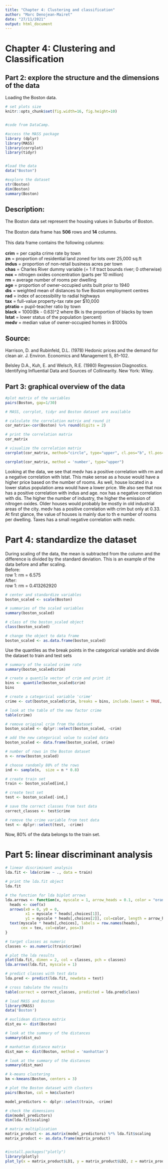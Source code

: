```yaml
---
title: "Chapter 4: Clustering and classification"
author: "Marc Denojean-Mairet"
date: "27/11/2021"
output: html_document
---
```


# Chapter 4: Clustering and Classification

## Part 2: explore the structure and the dimensions of the data

Loading the Boston data.


```r

# set plots size
knitr::opts_chunk$set(fig.width=16, fig.height=10) 


#code from DataCamp.

#access the MASS package
library (dplyr)
library(MASS)
library(corrplot)
library(tidyr)


#load the data
data("Boston")

#explore the dataset
str(Boston)
dim(Boston)
summary(Boston)
```
## Description:
The Boston data set represent the housing values in Suburbs of Boston.
<br><br>
The Boston data frame has **506** rows and **14** columns.
<br><br>
This data frame contains the following columns:
<br><br>
**crim** = per capita crime rate by town<br>
**zn** = proportion of residential land zoned for lots over 25,000 sq.ft<br>
**indus** = proportion of non-retail business acres per town<br>
**chas** = Charles River dummy variable (= 1 if tract bounds river; 0 otherwise)<br>
**nox** = nitrogen oxides concentration (parts per 10 million)<br>
**rm** = average number of rooms per dwelling<br>
**age** = proportion of owner-occupied units built prior to 1940<br>
**dis** = weighted mean of distances to five Boston employment centres<br>
**rad** = index of accessibility to radial highways<br>
**tax** = full-value property-tax rate per $10,000<br>
**ptratio** = pupil-teacher ratio by town<br>
**black** = 1000(Bk - 0.63)^2 where Bk is the proportion of blacks by town<br>
**lstat** = lower status of the population (percent)<br>
**medv** = median value of owner-occupied homes in \$1000s<br>

## Source:

Harrison, D. and Rubinfeld, D.L. (1978) Hedonic prices and the demand for clean air. J. Environ. Economics and Management 5, 81–102.

Belsley D.A., Kuh, E. and Welsch, R.E. (1980) Regression Diagnostics. Identifying Influential Data and Sources of Collinearity. New York: Wiley. 

## Part 3: graphical overview of the data 

```r

#plot matrix of the variables
pairs(Boston, gap=1/30)

# MASS, corrplot, tidyr and Boston dataset are available

# calculate the correlation matrix and round it
cor_matrix<-cor(Boston) %>% round(digits = 2)

# print the correlation matrix
cor_matrix

# visualize the correlation matrix
corrplot(cor_matrix, method="circle", type="upper", cl.pos="b", tl.pos="d", tl.cex = 0.6)

corrplot(cor_matrix, method = 'number', type="upper")

```
Looking at the data, we see that medv has a positive correlation with rm and a negative correlation with lstat.  This make sense as a house would have a higher price based on the number of rooms.  As well, house located in a lower status population area would have a lower price.  We also see that nox has a positive correlation with indus and age. nox has a negative correlation with dis.  The higher the number of industry, the higher the emission of nitrogen oxides.  Older houses would probably be mostly in old industrial areas of the city.  medv has a positive correlation with crim but only at 0.33.  At first glance, the value of houses is mainly due to th e number of rooms per dwelling.  Taxes has a small negative correlation with medv.

# Part 4: standardize the dataset

During scaling of the data, the mean is subtracted from the column and the difference is divided by the standard deviation.
This is an example of the data before and after scaling.
<br>
Before:<br>
row 1: rm = 6.575<br>
After:<br>
row 1: rm = 0.413262920
```r

# center and standardize variables
boston_scaled <- scale(Boston)

# summaries of the scaled variables
summary(boston_scaled)

# class of the boston_scaled object
class(boston_scaled)

# change the object to data frame
boston_scaled <- as.data.frame(boston_scaled)
```
Use the quantiles as the break points in the categorical variable and divide the dataset to train and test sets
```r
# summary of the scaled crime rate
summary(boston_scaled$crim)

# create a quantile vector of crim and print it
bins <- quantile(boston_scaled$crim)
bins

# create a categorical variable 'crime'
crime <- cut(boston_scaled$crim, breaks = bins, include.lowest = TRUE, labels = c("low", "med_low", "med_high", "high"))

# look at the table of the new factor crime
table(crime)

# remove original crim from the dataset
boston_scaled <- dplyr::select(boston_scaled, -crim)

# add the new categorical value to scaled data
boston_scaled <- data.frame(boston_scaled, crime)

# number of rows in the Boston dataset 
n <- nrow(boston_scaled)

# choose randomly 80% of the rows
ind <- sample(n,  size = n * 0.8)

# create train set
train <- boston_scaled[ind,]

# create test set 
test <- boston_scaled[-ind,]

# save the correct classes from test data
correct_classes <- test$crime

# remove the crime variable from test data
test <- dplyr::select(test, -crime)
```
Now, 80% of the data belongs to the train set.

# Part 5:  linear discriminant analysis
```r
# linear discriminant analysis
lda.fit <- lda(crime ~ ., data = train)

# print the lda.fit object
lda.fit

# the function for lda biplot arrows
lda.arrows <- function(x, myscale = 1, arrow_heads = 0.1, color = "orange", tex = 0.75, choices = c(1,2)){
  heads <- coef(x)
  arrows(x0 = 0, y0 = 0, 
         x1 = myscale * heads[,choices[1]], 
         y1 = myscale * heads[,choices[2]], col=color, length = arrow_heads)
  text(myscale * heads[,choices], labels = row.names(heads), 
       cex = tex, col=color, pos=3)
}

# target classes as numeric
classes <- as.numeric(train$crime)

# plot the lda results
plot(lda.fit, dimen = 2, col = classes, pch = classes)
lda.arrows(lda.fit, myscale = 1)

```


```r
# predict classes with test data
lda.pred <- predict(lda.fit, newdata = test)

# cross tabulate the results
table(correct = correct_classes, predicted = lda.pred$class)
```

```r
# load MASS and Boston
library(MASS)
data('Boston')

# euclidean distance matrix
dist_eu <- dist(Boston)

# look at the summary of the distances
summary(dist_eu)

# manhattan distance matrix
dist_man <- dist(Boston, method = 'manhattan')

# look at the summary of the distances
summary(dist_man)
```

```r
# k-means clustering
km <-kmeans(Boston, centers = 3)

# plot the Boston dataset with clusters
pairs(Boston, col = km$cluster)
```

```r
model_predictors <- dplyr::select(train, -crime)

# check the dimensions
dim(model_predictors)
dim(lda.fit$scaling)

# matrix multiplication
matrix_product <- as.matrix(model_predictors) %*% lda.fit$scaling
matrix_product <- as.data.frame(matrix_product)


#install.packages("plotly")
library(plotly)
plot_ly(x = matrix_product$LD1, y = matrix_product$LD2, z = matrix_product$LD3, type= 'scatter3d', mode='markers')
```

